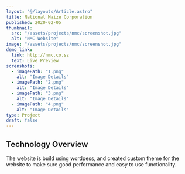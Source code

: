 ```yaml
---
layout: "@/layouts/Article.astro"
title: National Maize Corporation
published: 2020-02-05
thumbnail:
  src: "/assets/projects/nmc/screenshot.jpg"
  alt: "NMC Website"
image: "/assets/projects/nmc/screenshot.jpg"
demo_link:
  link: http://nmc.co.sz
  text: Live Preview
screnshots:
  - imagePath: "1.png"
    alt: "Image Details"
  - imagePath: "2.png"
    alt: "Image Details"
  - imagePath: "3.png"
    alt: "Image Details"
  - imagePath: "4.png"
    alt: "Image Details"
type: Project
draft: false
---
```



## Technology Overview

The website is build using wordpess, and created custom theme for the website to make sure good performance and easy to use functionality.

<PhotoViewer
  name="v1"
  title="Screenshots"
  images={frontmatter.screnshots}
  directory="/assets/projects/nmc"
  client:only="react"
/>

